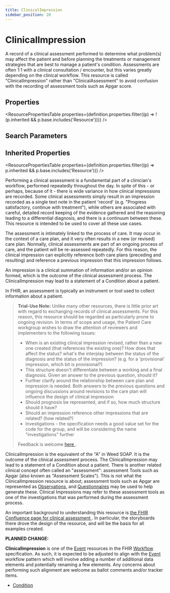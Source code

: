 ```yaml
---
title: ClinicalImpression
sidebar_position: 20
---
```



# ClinicalImpression

A record of a clinical assessment performed to determine what problem(s) may affect the patient and before planning the treatments or management strategies that are best to manage a patient's condition. Assessments are often 1:1 with a clinical consultation / encounter, but this varies greatly depending on the clinical workflow. This resource is called "ClinicalImpression" rather than "ClinicalAssessment" to avoid confusion with the recording of assessment tools such as Apgar score.

<Tabs queryString="section">
  <TabItem value="schema" label="Schema" default>

## Properties

<ResourcePropertiesTable
  properties={definition.properties.filter((p) => !(p.inherited && p.base.includes('Resource')))}
/>

## Search Parameters

<SearchParamsTable searchParams={definition.searchParameters} />

## Inherited Properties

<ResourcePropertiesTable properties={definition.properties.filter((p) => p.inherited && p.base.includes('Resource'))} />

  </TabItem>
<TabItem value="usage" label="Usage">
<div> <a name="scope"></a>  <p> Performing a clinical assessment is a fundamental part of a clinician's workflow, performed repeatedly throughout the day.  In spite of this - or perhaps, because of it - there is wide variance in how clinical impressions are recorded.  Some clinical assessments simply result in an impression recorded as a single text note in the patient 'record' (e.g. "Progress satisfactory,  continue with treatment"), while others are associated with careful, detailed record keeping of the  evidence gathered and the reasoning leading to a differential diagnosis, and there is a continuum between these. This resource is intended to be  used to cover all these use cases. </p> <p> The assessment is intimately linked to the process of care. It may occur in the context of a care plan, and it very often results in a new (or revised) care plan. Normally, clinical assessments are part of an  ongoing process of care, and the patient will be re-assessed repeatedly. For this reason, the clinical impression can explicitly reference both care plans (preceding and resulting) and reference a previous impression that this impression follows. </p>  <p>An impression is a clinical summation of information and/or an opinion formed, which is the outcome of the clinical assessment process.  The <Link to="/docs/api/fhir/resources/clinicalimpression">ClinicalImpression</Link> may lead to a statement of a <Link to="/docs/api/fhir/resources/condition">Condition</Link> about a patient.</p>      <p>In FHIR, an assessment is typically an instrument or tool used to collect information about a patient.</p> <a name="dstu"></a> <blockquote class="stu-note"><p><b>Trial-Use Note:</b> Unlike many other resources, there is little prior art with regard to exchanging records of  clinical assessments. For this reason, this resource should be regarded as particularly  prone to ongoing revision. In terms of scope and usage, the <Link to="/docs/api/fhir/resources/patient">Patient</Link> Care workgroup wishes to draw the attention of reviewers and implementers to the following issues:  <a name="dstu"></a> </p> <ul>  <li>When is an existing clinical impression revised, rather than a new one created (that references the existing one)? How does that affect the status? what's the interplay between the status of the diagnosis and the status of the impression? (e.g. for a 'provisional' impression, which bit is provisional?)</li>  <li>This structure doesn't differentiate between a working and a final diagnosis. Given an answer to the previous question, should it?</li>  <li>Further clarify around the relationship between care plan and impression is needed. Both answers to the previous questions and ongoing discussions around revisions to the care plan will influence the design of clinical impression</li>  <li>Should prognosis be represented, and if so, how much structure should it have?</li>  <li>Should an impression reference other impressions that are related? (how related?)</li>  <li>Investigations - the specification needs a good value set for the code for the group, and will be considering the name "investigations" further</li> </ul>  <p> Feedback is welcome <a href="http://hl7.org/fhir-issues">here </a>. </p></blockquote>  </div>
</TabItem>
<TabItem value="relationships" label="Relationships">
<div> <a name="bnr"></a>  <p> <Link to="/docs/api/fhir/resources/clinicalimpression">ClinicalImpression</Link> is the equivalent of the "A" in Weed  SOAP.  It is the outcome of the clinical assessment process.  The <Link to="/docs/api/fhir/resources/clinicalimpression">ClinicalImpression</Link> may lead to a statement of a <Link to="/docs/api/fhir/resources/condition">Condition</Link> about a patient.  There is another related clinical concept often called an "assessment": assessment Tools such as Apgar (also known as "Assessment Scales"). This is not what the <Link to="/docs/api/fhir/resources/clinicalimpression">ClinicalImpression</Link> resource is about; assessment tools such as Apgar are represented as  <a href="/docs/api/fhir/resources/observation">Observations</a>, and <a href="/docs/api/fhir/resources/questionnaire">Questionnaires</a> may be used to help  generate these. Clinical Impressions may refer to these assessment tools as one of the investigations that was performed during the assessment process. </p> </div>
</TabItem>
<TabItem value="backgroundAndContext" label="Background and Context">
<div> <a name="bnc"></a>  <p> An important background to understanding this resource is <a href="https://confluence.hl7.org/display/PC/Clinical+Assessment">the FHIR Confluence page for clinical assessment </a>. In particular, the storyboards there drove the design of the resource, and will be the basis for all examples created. </p> <p> <b>PLANNED CHANGE:</b> </p> <p> <b>ClinicalImpression</b> is one of the <a href="https://www.hl7.org/fhir/workflow.html#event">Event</a> resources in the FHIR <a href="https://www.hl7.org/fhir/workflow.html">Workflow</a> specification.  As such, it is expected to be adjusted to align with the <a href="https://www.hl7.org/fhir/event.html">Event</a> workflow pattern which will involve adding a number of additional data elements and potentially renaming a few elements.  Any concerns about performing such alignment are welcome as ballot comments and/or tracker items. </p> </div>
</TabItem>
<TabItem value="referencedBy" label="Referenced By">
<ul><li><a href="/docs/api/fhir/resources/condition">Condition</a></li></ul>
</TabItem>
</Tabs>
